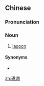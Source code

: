 ==Chinese==
{{zh-forms}}

===Pronunciation===
{{zh-pron
|m=jiāohú
|cat=n
}}

===Noun===
{{zh-noun}}

# [[lagoon]] {{gloss|shallow body of water}}

====Synonyms====
* {{zh-l|潟湖}}

[[zh:礁湖]]